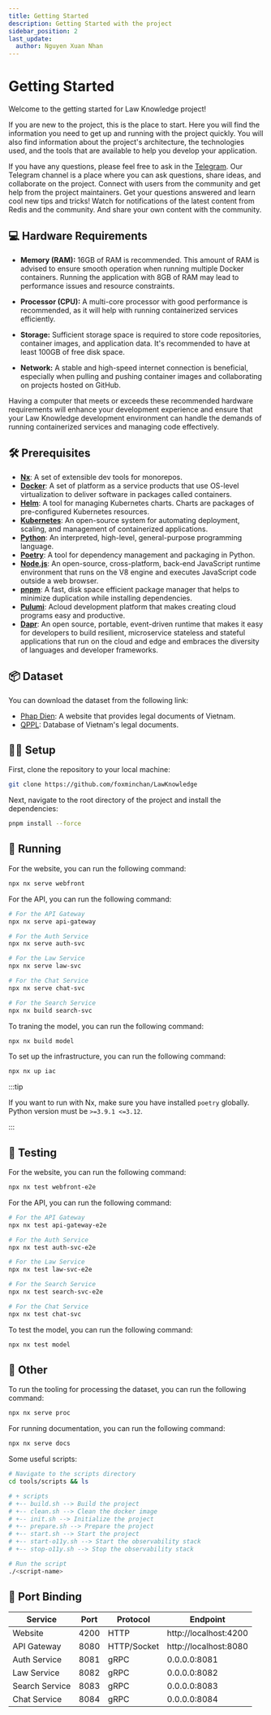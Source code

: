 ```yaml
---
title: Getting Started
description: Getting Started with the project
sidebar_position: 2
last_update:
  author: Nguyen Xuan Nhan
---
```


# Getting Started

<p align="justify">

Welcome to the getting started for Law Knowledge project!

If you are new to the project, this is the place to start. Here you will find the information you need to get up and running with the project quickly. You will also find information about the project's architecture, the technologies used, and the tools that are available to help you develop your application.

If you have any questions, please feel free to ask in the [Telegram](https://discord.gg/3qfQ8fz). Our Telegram channel is a place where you can ask questions, share ideas, and collaborate on the project. Connect with users from the community and get help from the project maintainers. Get your questions answered and learn cool new tips and tricks! Watch for notifications of the latest content from Redis and the community. And share your own content with the community.

</p>

## 💻 Hardware Requirements

<p align="justify">

- **Memory (RAM):** 16GB of RAM is recommended. This amount of RAM is advised to ensure smooth operation when running multiple Docker containers. Running the application with 8GB of RAM may lead to performance issues and resource constraints.

- **Processor (CPU):** A multi-core processor with good performance is recommended, as it will help with running containerized services efficiently.

- **Storage:** Sufficient storage space is required to store code repositories, container images, and application data. It's recommended to have at least 100GB of free disk space.

- **Network:** A stable and high-speed internet connection is beneficial, especially when pulling and pushing container images and collaborating on projects hosted on GitHub.

Having a computer that meets or exceeds these recommended hardware requirements will enhance your development experience and ensure that your Law Knowledge development environment can handle the demands of running containerized services and managing code effectively.

</p>

## 🛠️ Prerequisites

<p align="justify">

- [**Nx**](https://nx.dev/): A set of extensible dev tools for monorepos.
- [**Docker**](https://www.docker.com/): A set of platform as a service products that use OS-level virtualization to deliver software in packages called containers.
- [**Helm**](https://helm.sh/): A tool for managing Kubernetes charts. Charts are packages of pre-configured Kubernetes resources.
- [**Kubernetes**](https://kubernetes.io/): An open-source system for automating deployment, scaling, and management of containerized applications.
- [**Python**](https://www.python.org/): An interpreted, high-level, general-purpose programming language.
- [**Poetry**](https://python-poetry.org/): A tool for dependency management and packaging in Python.
- [**Node.js**](https://nodejs.org/): An open-source, cross-platform, back-end JavaScript runtime environment that runs on the V8 engine and executes JavaScript code outside a web browser.
- [**pnpm**](https://pnpm.io/): A fast, disk space efficient package manager that helps to minimize duplication while installing dependencies.
- [**Pulumi**](https://www.pulumi.com/): Acloud development platform that makes creating cloud programs easy and productive.
- [**Dapr**](https://dapr.io/): An open source, portable, event-driven runtime that makes it easy for developers to build resilient, microservice stateless and stateful applications that run on the cloud and edge and embraces the diversity of languages and developer frameworks.

</p>

## 📦 Dataset

<p align="justify">

You can download the dataset from the following link:

- [Phap Dien](https://phapdien.moj.gov.vn/Pages/home.aspx): A website that provides legal documents of Vietnam.
- [QPPL](https://vbpl.vn/pages/portal.aspx): Database of Vietnam's legal documents.

</p>

## 🧑‍💻 Setup

First, clone the repository to your local machine:

```bash
git clone https://github.com/foxminchan/LawKnowledge
```

Next, navigate to the root directory of the project and install the dependencies:

```bash
pnpm install --force
```

## 🚀 Running

For the website, you can run the following command:

```bash
npx nx serve webfront
```

For the API, you can run the following command:

```bash
# For the API Gateway
npx nx serve api-gateway

# For the Auth Service
npx nx serve auth-svc

# For the Law Service
npx nx serve law-svc

# For the Chat Service
npx nx serve chat-svc

# For the Search Service
npx nx build search-svc
```

To traning the model, you can run the following command:

```bash
npx nx build model
```

To set up the infrastructure, you can run the following command:

```bash
npx nx up iac
```

:::tip

If you want to run with Nx, make sure you have installed `poetry` globally. Python version must be `>=3.9.1 <=3.12`.

:::

## 🧪 Testing

For the website, you can run the following command:

```bash
npx nx test webfront-e2e
```

For the API, you can run the following command:

```bash
# For the API Gateway
npx nx test api-gateway-e2e

# For the Auth Service
npx nx test auth-svc-e2e

# For the Law Service
npx nx test law-svc-e2e

# For the Search Service
npx nx test search-svc-e2e

# For the Chat Service
npx nx test chat-svc
```

To test the model, you can run the following command:

```bash
npx nx test model
```

## 🧩 Other

To run the tooling for processing the dataset, you can run the following command:

```bash
npx nx serve proc
```

For running documentation, you can run the following command:

```bash
npx nx serve docs
```

Some useful scripts:

```bash
# Navigate to the scripts directory
cd tools/scripts && ls

# + scripts
# +-- build.sh --> Build the project
# +-- clean.sh --> Clean the docker image
# +-- init.sh --> Initialize the project
# +-- prepare.sh --> Prepare the project
# +-- start.sh --> Start the project
# +-- start-o11y.sh --> Start the observability stack
# +-- stop-o11y.sh --> Stop the observability stack

# Run the script
./<script-name>
```


## 🛜 Port Binding

<div align="center">
  <table>
      <thead>
          <tr>
            <th>Service</th>
				    <th>Port</th>
				    <th>Protocol</th>
				    <th>Endpoint</th>
				  </tr>
      </thead>
		  <tbody>
		      <tr>
            <td>Website</td>
				    <td>4200</td>
				    <td>HTTP</td>
				    <td>http://localhost:4200</td>
				  </tr>
			    <tr>
			      <td>API Gateway</td>
				    <td>8080</td>
				    <td>HTTP/Socket</td>
				    <td>http://localhost:8080</td>
				  </tr>
			    <tr>
			      <td>Auth Service</td>
				    <td>8081</td>
				    <td>gRPC</td>
				    <td>0.0.0.0:8081</td>
				  </tr>
			    <tr>
			      <td>Law Service</td>
				    <td>8082</td>
				    <td>gRPC</td>
				    <td>0.0.0.0:8082</td>
				  </tr>
			    <tr>
			      <td>Search Service</td>
				    <td>8083</td>
				    <td>gRPC</td>
				    <td>0.0.0.0:8083</td>
				  </tr>
			<tr>
			    <td>Chat Service</td>
				  <td>8084</td>
				  <td>gRPC</td>
				  <td>0.0.0.0:8084</td>
			</tr>
    </tbody>
  </table>
</div>
